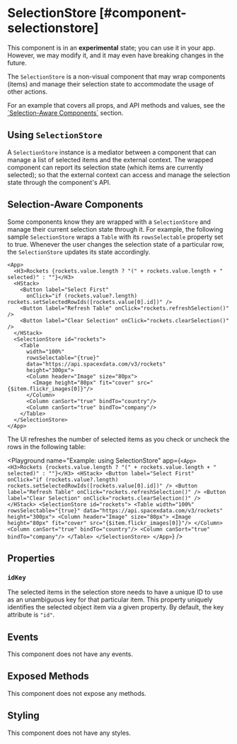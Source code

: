 
# SelectionStore [#component-selectionstore]

<Callout type="warning" emoji="📔">This component is in an **experimental** state; you can use it in your app. However, we may modify it, and it may even have breaking changes in the future.</Callout>

The `SelectionStore` is a non-visual component that may wrap components (items) and manage their selection state to accommodate the usage of other actions.

For an example that covers all props, and API methods and values, see the [\`Selection-Aware Components\`](#selection-aware-components) section.

## Using `SelectionStore`

A `SelectionStore` instance is a mediator between a component that can manage a list of selected items and the external context.
The wrapped component can report its selection state (which items are currently selected);
so that the external context can access and manage the selection state through the component's API.

## Selection-Aware Components

Some components know they are wrapped with a `SelectionStore` and manage their current selection state through it.
For example, the following sample `SelectionStore` wraps a `Table` with its `rowsSelectable` property set to true.
Whenever the user changes the selection state of a particular row, the `SelectionStore` updates its state accordingly.

```xmlui copy
<App>
  <H3>Rockets {rockets.value.length ? "(" + rockets.value.length + " selected)" : ""}</H3>
  <HStack>
    <Button label="Select First" 
      onClick="if (rockets.value?.length) rockets.setSelectedRowIds([rockets.value[0].id])" />
    <Button label="Refresh Table" onClick="rockets.refreshSelection()" />
    <Button label="Clear Selection" onClick="rockets.clearSelection()" />
  </HStack>
  <SelectionStore id="rockets">
    <Table
      width="100%"
      rowsSelectable="{true}"
      data="https://api.spacexdata.com/v3/rockets"
      height="300px">
      <Column header="Image" size="80px">
        <Image height="80px" fit="cover" src="{$item.flickr_images[0]}"/>
      </Column>
      <Column canSort="true" bindTo="country"/>
      <Column canSort="true" bindTo="company"/>
    </Table>
  </SelectionStore>
</App>
```

The UI refreshes the number of selected items as you check or uncheck the rows in the following table:

<Playground
  name="Example: using SelectionStore"
  app={`
    <App>
      <H3>Rockets {rockets.value.length ? "(" + rockets.value.length + " selected)" : ""}</H3>
      <HStack>
        <Button label="Select First" 
          onClick="if (rockets.value?.length) rockets.setSelectedRowIds([rockets.value[0].id])" />
        <Button label="Refresh Table" onClick="rockets.refreshSelection()" />
        <Button label="Clear Selection" onClick="rockets.clearSelection()" />
      </HStack>
      <SelectionStore id="rockets">
        <Table
          width="100%"
          rowsSelectable="{true}"
          data="https://api.spacexdata.com/v3/rockets"
          height="300px">
          <Column header="Image" size="80px">
            <Image height="80px" fit="cover" src="{$item.flickr_images[0]}"/>
          </Column>
          <Column canSort="true" bindTo="country"/>
          <Column canSort="true" bindTo="company"/>
        </Table>
      </SelectionStore>
    </App>
  `}
/>

## Properties

### `idKey`

The selected items in the selection store needs to have a unique ID to use as an unambiguous key for that particular item. This property uniquely identifies the selected object item via a given property. By default, the key attribute is `"id"`.

## Events

This component does not have any events.

## Exposed Methods

This component does not expose any methods.

## Styling

This component does not have any styles.
